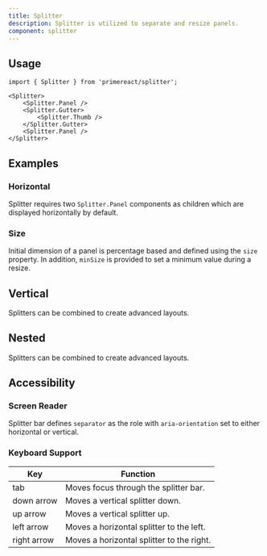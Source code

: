 ```yaml
---
title: Splitter
description: Splitter is utilized to separate and resize panels.
component: splitter
---
```


## Usage

```tsx
import { Splitter } from 'primereact/splitter';
```

```tsx
<Splitter>
    <Splitter.Panel />
    <Splitter.Gutter>
        <Splitter.Thumb />
    </Splitter.Gutter>
    <Splitter.Panel />
</Splitter>
```

## Examples

### Horizontal

Splitter requires two `Splitter.Panel` components as children which are displayed horizontally by default.

<DocDemoViewer name="splitter:horizontal-demo" />

### Size

Initial dimension of a panel is percentage based and defined using the `size` property. In addition, `minSize` is provided to set a minimum value during a resize.

<DocDemoViewer name="splitter:size-demo" />

## Vertical

Splitters can be combined to create advanced layouts.

<DocDemoViewer name="splitter:vertical-demo" />

## Nested

Splitters can be combined to create advanced layouts.

<DocDemoViewer name="splitter:nested-demo" />

## Accessibility

### Screen Reader

Splitter bar defines `separator` as the role with `aria-orientation` set to either horizontal or vertical.

### Keyboard Support

| Key         | Function                                  |
| ----------- | ----------------------------------------- |
| tab         | Moves focus through the splitter bar.     |
| down arrow  | Moves a vertical splitter down.           |
| up arrow    | Moves a vertical splitter up.             |
| left arrow  | Moves a horizontal splitter to the left.  |
| right arrow | Moves a horizontal splitter to the right. |
